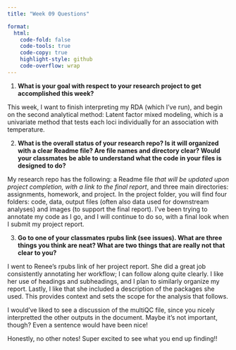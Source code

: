 ```yaml
---
title: "Week 09 Questions"

format:
  html:
    code-fold: false
    code-tools: true
    code-copy: true
    highlight-style: github
    code-overflow: wrap
---
```


1. **What is your goal with respect to your research project to get accomplished this week?**

This week, I want to finish interpreting my RDA (which I've run), and begin on the second analytical method: Latent factor mixed modeling, which is a univariate method that tests each loci individually for an association with temperature.

2. **What is the overall status of your research repo? Is it will organized with a clear Readme file? Are file names and directory clear? Would your classmates be able to understand what the code in your files is designed to do?**

My research repo has the following: a Readme file *that will be updated upon project completion, with a link to the final report*, and three main directories: assignments, homework, and project. In the project folder, you will find four folders: code, data, output files (often also data used for downstream analyses) and images (to support the final report). I've been trying to annotate my code as I go, and I will continue to do so, with a final look when I submit my project report.

3. **Go to one of your classmates rpubs link (see issues). What are three things you think are neat? What are two things that are really not that clear to you?**

I went to Renee's rpubs link of her project report. She did a great job consistently annotating her workflow; I can follow along quite clearly. I like her use of headings and subheadings, and I plan to similarly organize my report. Lastly, I like that she included a description of the packages she used. This provides context and sets the scope for the analysis that follows. 

I would've liked to see a discussion of the multiQC file, since you nicely interpretted the other outputs in the document. Maybe it's not important, though? Even a sentence would have been nice!

Honestly, no other notes! Super excited to see what you end up finding!!
